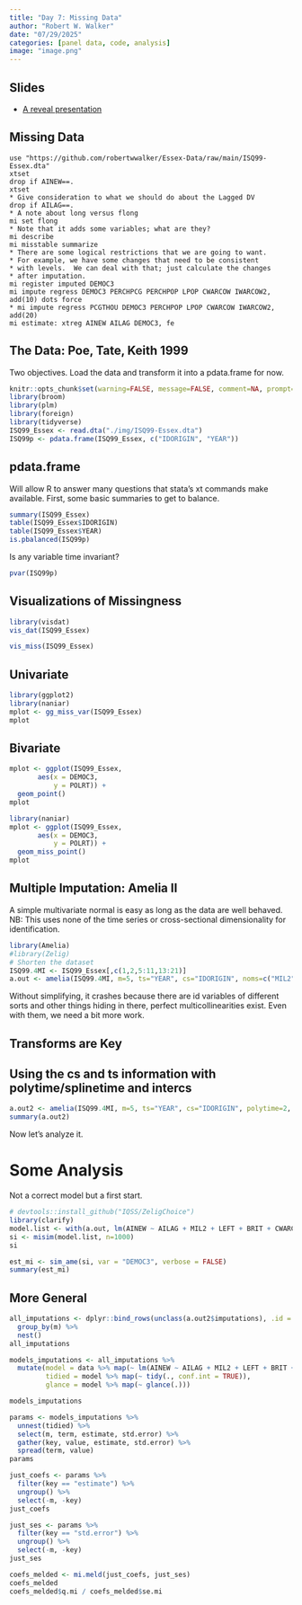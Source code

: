```yaml
---
title: "Day 7: Missing Data"
author: "Robert W. Walker"
date: "07/29/2025"
categories: [panel data, code, analysis]
image: "image.png"
---
```


## Slides

- [A reveal presentation](https://robertwwalker.github.io/Essex-slides/ESSSSDA252W-Day7/)

## Missing Data


```
use "https://github.com/robertwwalker/Essex-Data/raw/main/ISQ99-Essex.dta"
xtset
drop if AINEW==.
xtset
* Give consideration to what we should do about the Lagged DV
drop if AILAG==.
* A note about long versus flong
mi set flong
* Note that it adds some variables; what are they?
mi describe
mi misstable summarize
* There are some logical restrictions that we are going to want.
* For example, we have some changes that need to be consistent
* with levels.  We can deal with that; just calculate the changes
* after imputation.
mi register imputed DEMOC3
mi impute regress DEMOC3 PERCHPCG PERCHPOP LPOP CWARCOW IWARCOW2, add(10) dots force
* mi impute regress PCGTHOU DEMOC3 PERCHPOP LPOP CWARCOW IWARCOW2, add(20)
mi estimate: xtreg AINEW AILAG DEMOC3, fe
```


## The Data: Poe, Tate, Keith 1999

Two objectives.  Load the data and transform it into a pdata.frame for now.

```r
knitr::opts_chunk$set(warning=FALSE, message=FALSE, comment=NA, prompt=FALSE)
library(broom)
library(plm)
library(foreign)
library(tidyverse)
ISQ99_Essex <- read.dta("./img/ISQ99-Essex.dta")
ISQ99p <- pdata.frame(ISQ99_Essex, c("IDORIGIN", "YEAR"))
```

## pdata.frame

Will allow R to answer many questions that stata's xt commands make available.  First, some basic summaries to get to balance.

```r
summary(ISQ99_Essex)
table(ISQ99_Essex$IDORIGIN)
table(ISQ99_Essex$YEAR)
is.pbalanced(ISQ99p)
```

Is any variable time invariant?

```r
pvar(ISQ99p)
```

## Visualizations of Missingness

```r
library(visdat)
vis_dat(ISQ99_Essex)
```

```r
vis_miss(ISQ99_Essex)
```

## Univariate

```r
library(ggplot2)
library(naniar)
mplot <- gg_miss_var(ISQ99_Essex)
mplot
```


## Bivariate

```r
mplot <- ggplot(ISQ99_Essex, 
       aes(x = DEMOC3, 
           y = POLRT)) + 
  geom_point()
mplot
```


```r
library(naniar)
mplot <- ggplot(ISQ99_Essex, 
       aes(x = DEMOC3, 
           y = POLRT)) + 
  geom_miss_point()
mplot
```



## Multiple Imputation: Amelia II

A simple multivariate normal is easy as long as the data are well behaved.  NB: This uses none of the time series or cross-sectional dimensionality for identification.

```r
library(Amelia)
#library(Zelig)
# Shorten the dataset
ISQ99.4MI <- ISQ99_Essex[,c(1,2,5:11,13:21)]
a.out <- amelia(ISQ99.4MI, m=5, ts="YEAR", cs="IDORIGIN", noms=c("MIL2","LEFT","BRIT","CWARCOW","IWARCOW2"), ords = c("AINEW","SDNEW","AILAG","SDLAG","POLRT"))
```
Without simplifying, it crashes because there are id variables of different sorts and other things hiding in there, perfect multicollinearities exist.  Even with them, we need a bit more work.


## Transforms are Key

## Using the cs and ts information with polytime/splinetime and intercs

```r
a.out2 <- amelia(ISQ99.4MI, m=5, ts="YEAR", cs="IDORIGIN", polytime=2, intercs=FALSE, noms=c("MIL2","LEFT","BRIT","CWARCOW","IWARCOW2"), ords = c("AINEW","SDNEW","AILAG","SDLAG","POLRT"), p2s=2, emburn = c(20,50))
summary(a.out2)
```

Now let's analyze it.

# Some Analysis

Not a correct model but a first start.

```r
# devtools::install_github("IQSS/ZeligChoice")
library(clarify)
model.list <- with(a.out, lm(AINEW ~ AILAG + MIL2 + LEFT + BRIT + CWARCOW + IWARCOW2 + PCGTHOU + PERCHPOP + DEMOC3))
si <- misim(model.list, n=1000)
si
```

```r
est_mi <- sim_ame(si, var = "DEMOC3", verbose = FALSE)
summary(est_mi)
```


## More General

```r
all_imputations <- dplyr::bind_rows(unclass(a.out2$imputations), .id = "m") %>%
  group_by(m) %>%
  nest()
all_imputations
```

```r
models_imputations <- all_imputations %>%
  mutate(model = data %>% map(~ lm(AINEW ~ AILAG + MIL2 + LEFT + BRIT + CWARCOW + IWARCOW2 + PCGTHOU + PERCHPOP + DEMOC3, data = .)),
         tidied = model %>% map(~ tidy(., conf.int = TRUE)),
         glance = model %>% map(~ glance(.)))

models_imputations
```



```r
params <- models_imputations %>%
  unnest(tidied) %>%
  select(m, term, estimate, std.error) %>%
  gather(key, value, estimate, std.error) %>%
  spread(term, value)
params
```

```r
just_coefs <- params %>%
  filter(key == "estimate") %>%
  ungroup() %>%
  select(-m, -key)
just_coefs
```

```r
just_ses <- params %>%
  filter(key == "std.error") %>%
  ungroup() %>%
  select(-m, -key)
just_ses
```

```r
coefs_melded <- mi.meld(just_coefs, just_ses)
coefs_melded
coefs_melded$q.mi / coefs_melded$se.mi
```
